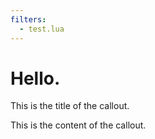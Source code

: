 ```yaml
---
filters:
  - test.lua
---
```


# Hello.

::: fancy-callout

This is the title of the callout.

This is the content of the callout.

:::